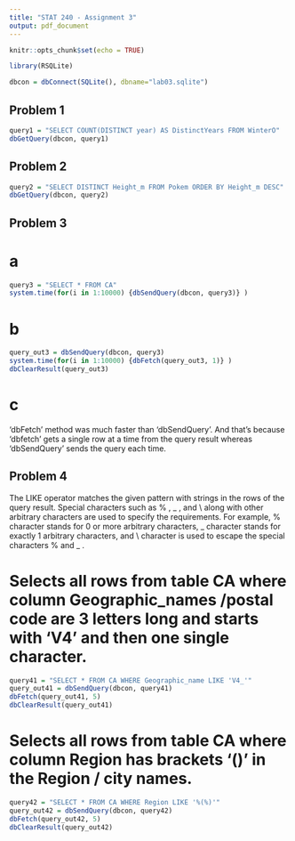 ```yaml
---
title: "STAT 240 - Assignment 3"
output: pdf_document
---
```


```r
knitr::opts_chunk$set(echo = TRUE)
```

```r
library(RSQLite)

dbcon = dbConnect(SQLite(), dbname="lab03.sqlite")
```

## Problem 1
```r
query1 = "SELECT COUNT(DISTINCT year) AS DistinctYears FROM WinterO"
dbGetQuery(dbcon, query1)
```

## Problem 2
```r
query2 = "SELECT DISTINCT Height_m FROM Pokem ORDER BY Height_m DESC"
dbGetQuery(dbcon, query2)
```

## Problem 3
# a
```r
query3 = "SELECT * FROM CA"
system.time(for(i in 1:10000) {dbSendQuery(dbcon, query3)} )
```
# b
```r
query_out3 = dbSendQuery(dbcon, query3)
system.time(for(i in 1:10000) {dbFetch(query_out3, 1)} )
dbClearResult(query_out3)
```
# c
'dbFetch' method was much faster than 'dbSendQuery'. And that's because 'dbfetch' gets a single row at a time from the query result whereas 'dbSendQuery' sends the query each time.

## Problem 4
The LIKE operator matches the given pattern with strings in the rows of the query result. Special characters such as % , _ , and \\\ along with other arbitrary characters are used to specify the requirements. For example, % character stands for 0 or more arbitrary characters, _ character stands for exactly 1 arbitrary characters, and \\\ character is used to escape the special characters % and _ .

# Selects all rows from table CA where column Geographic_names /postal code are 3 letters long and starts with 'V4' and then one single character.
```r
query41 = "SELECT * FROM CA WHERE Geographic_name LIKE 'V4_'"
query_out41 = dbSendQuery(dbcon, query41)
dbFetch(query_out41, 5)
dbClearResult(query_out41)
```
# Selects all rows from table CA where column Region has brackets '()' in the  Region / city names.
```r
query42 = "SELECT * FROM CA WHERE Region LIKE '%(%)'"
query_out42 = dbSendQuery(dbcon, query42)
dbFetch(query_out42, 5)
dbClearResult(query_out42)
```
